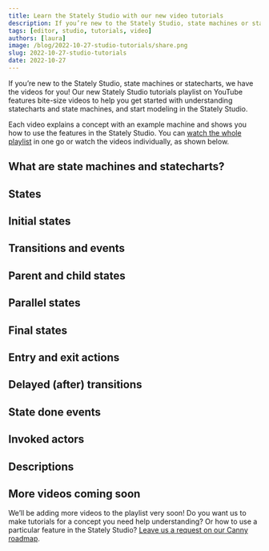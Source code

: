 ```yaml
---
title: Learn the Stately Studio with our new video tutorials
description: If you’re new to the Stately Studio, state machines or statecharts, we have the videos for you! Our new Stately Studio tutorials playlist on YouTube features bite-size videos to help you get started with understanding statecharts and state machines, and start modeling in the Stately Studio.
tags: [editor, studio, tutorials, video]
authors: [laura]
image: /blog/2022-10-27-studio-tutorials/share.png
slug: 2022-10-27-studio-tutorials
date: 2022-10-27
---
```


If you’re new to the Stately Studio, state machines or statecharts, we have the videos for you! Our new Stately Studio tutorials playlist on YouTube features bite-size videos to help you get started with understanding statecharts and state machines, and start modeling in the Stately Studio.

<!--truncate-->

Each video explains a concept with an example machine and shows you how to use the features in the Stately Studio. You can [watch the whole playlist](https://www.youtube.com/playlist?list=PLvWgkXBB3dd4I_l-djWVU2UGPyBgKfnTQ) in one go or watch the videos individually, as shown below.

## What are state machines and statecharts?

<YouTube id="Aixi0e53qAE?"/>

## States

<YouTube id="z-6yhmSWUcc?"/>

## Initial states

<YouTube id="goCpmgyrjL0?"/>

## Transitions and events

<YouTube id="0qgP4RZyq58?"/>

## Parent and child states

<YouTube id="aUhEdeIf_mQ?"/>

## Parallel states

<YouTube id="CWwgT1TbI4c?"/>

## Final states

<YouTube id="wqW8Gz4NYDc?"/>

## Entry and exit actions

<YouTube id="GYoYZ1Dt1sA?"/>

## Delayed (after) transitions

<YouTube id="5RE_eazRhrw?"/>

## State done events

<YouTube id="3laC3gWBLnM?"/>

## Invoked actors

<YouTube id="TRMS8NYKWnA?"/>

## Descriptions

<YouTube id="qflVEMsCrEE?"/>

## More videos coming soon

We’ll be adding more videos to the playlist very soon! Do you want us to make tutorials for a concept you need help understanding? Or how to use a particular feature in the Stately Studio? [Leave us a request on our Canny roadmap](https://statelyai.canny.io).
